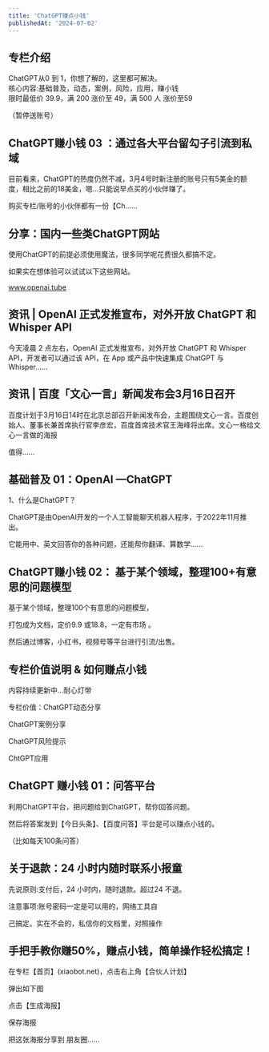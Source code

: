 ```yaml
---
title: 'ChatGPT赚点小钱'
publishedAt: '2024-07-02'
---
```


## 专栏介绍

ChatGPT从0 到 1，你想了解的，这里都可解决。  
核心内容:基础普及，动态，案例，风险，应用，赚小钱  
限时最低价 39.9，满 200 涨价至 49，满 500 人 涨价至59  
  
（暂停送账号）

## ChatGPT赚小钱 03 ：通过各大平台留勾子引流到私域
目前看来，ChatGPT的热度仍然不减，3月4号时新注册的账号只有5美金的额度，相比之前的18美金，嗯…只能说早点买的小伙伴赚了。

购买专栏/账号的小伙伴都有一份【Ch......

## 分享：国内一些类ChatGPT网站
使用ChatGPT的前提必须使用魔法，很多同学呢花费很久都搞不定。

如果实在想体验可以试试以下这些网站。

www.openai.tube

## 资讯 | OpenAI 正式发推宣布，对外开放 ChatGPT 和 Whisper API
今天凌晨 2 点左右，OpenAI 正式发推宣布，对外开放 ChatGPT 和 Whisper API，开发者可以通过该 API，在 App 或产品中快速集成 ChatGPT 与 Whisper......

## 资讯 | 百度「文心一言」新闻发布会3月16日召开
百度计划于3月16日14时在北京总部召开新闻发布会，主题围绕文心一言。百度创始人、董事长兼首席执行官李彦宏，百度首席技术官王海峰将出席。文心一格给文心一言做的海报

值得......

## 基础普及 01：OpenAI —ChatGPT
1、什么是ChatGPT？

ChatGPT是由OpenAI开发的一个人工智能聊天机器人程序，于2022年11月推出。

它能用中、英文回答你的各种问题，还能帮你翻译、算数学......

## ChatGPT赚小钱 02： 基于某个领域，整理100+有意思的问题模型
基于某个领域，整理100个有意思的问题模型，

打包成为文档，定价9.9 或18.8，一定有市场 。

然后通过博客，小红书，视频号等平台进行引流/出售。

## 专栏价值说明 &amp; 如何赚点小钱
内容持续更新中...耐心灯带

专栏价值：ChatGPT动态分享

ChatGPT案例分享

ChatGPT风险提示

ChtGPT应用

## ChatGPT 赚小钱 01：问答平台
利用ChatGPT平台，把问题给到ChatGPT，帮你回答问题。

然后将答案发到【今日头条】、【百度问答】平台是可以赚点小钱的。

（比如每天100条问答）

## 关于退款：24 小时内随时联系小报童
先说原则:支付后，24 小时内，随时退款。超过24 不退。

注意事项:账号密码一定是可以用的，网络工具自

己搞定。实在不会的，私信你的文档里，对照操作

## 手把手教你赚50%，赚点小钱，简单操作轻松搞定！
在专栏【首页】(xiaobot.net)，点击右上角【合伙人计划】

弹出如下图

点击【生成海报】

保存海报

把这张海报分享到 朋友圈......

